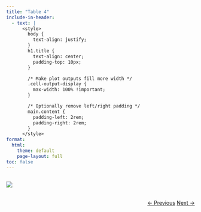 ```yaml
---
title: "Table 4"
include-in-header: 
  - text: |
      <style>
        body {
          text-align: justify;
        }
        h1.title {
          text-align: center;
          padding-top: 10px;
        }

        /* Make plot outputs fill more width */
        .cell-output-display {
          max-width: 100% !important;
        }

        /* Optionally remove left/right padding */
        main.content {
          padding-left: 2rem;
          padding-right: 2rem;
        }
      </style>
format:
  html:
    theme: default
    page-layout: full
toc: false
---
```



## 

![](../../img/table_4.jpg)

<div style="text-align: right; margin-top: 2rem;">
  <a href="../Figure_2b/" class="btn btn-primary">← Previous</a>
  <a href="../Discussion/" class="btn btn-primary">Next →</a>
</div>